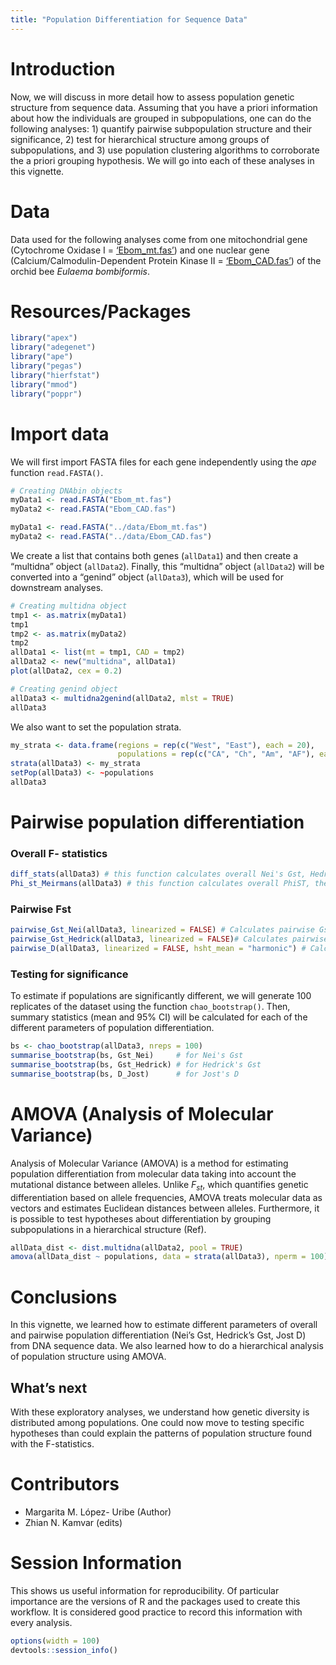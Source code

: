 ```yaml
---
title: "Population Differentiation for Sequence Data"
---
```


# Introduction

Now, we will discuss in more detail how to assess population genetic structure from sequence data. Assuming that you have a priori information about how the individuals are grouped in subpopulations, one can do the following analyses: 1) quantify pairwise subpopulation structure and their significance, 2) test for hierarchical structure among groups of subpopulations, and 3) use population clustering algorithms to corroborate the a priori grouping hypothesis. We will go into each of these analyses in this vignette.  

# Data

Data used for the following analyses come from one mitochondrial gene (Cytochrome Oxidase I = ['Ebom_mt.fas'](https://github.com/nescent/popgenInfo/blob/master/data/Ebom_mt.fas)) and one nuclear gene (Calcium/Calmodulin-Dependent Protein Kinase II = ['Ebom_CAD.fas'](https://github.com/nescent/popgenInfo/blob/master/data/Ebom_CAD.fas)) of the orchid bee *Eulaema bombiformis*.

# Resources/Packages

```r
library("apex")
library("adegenet")
library("ape")
library("pegas")
library("hierfstat")
library("mmod")
library("poppr")
```

# Import data

We will first import FASTA files for each gene independently using the *ape* function `read.FASTA()`. 

```r
# Creating DNAbin objects
myData1 <- read.FASTA("Ebom_mt.fas") 
myData2 <- read.FASTA("Ebom_CAD.fas")
```

```r
myData1 <- read.FASTA("../data/Ebom_mt.fas") 
myData2 <- read.FASTA("../data/Ebom_CAD.fas")
```

We create a list that contains both genes (`allData1`) and then create a "multidna" object (`allData2`). Finally, this "multidna" object (`allData2`) will be converted into a "genind" object (`allData3`), which will be used for downstream analyses.

```r
# Creating multidna object
tmp1 <- as.matrix(myData1)
tmp1
tmp2 <- as.matrix(myData2)
tmp2
allData1 <- list(mt = tmp1, CAD = tmp2)
allData2 <- new("multidna", allData1)
plot(allData2, cex = 0.2)

# Creating genind object
allData3 <- multidna2genind(allData2, mlst = TRUE)
allData3
```

We also want to set the population strata.

```r
my_strata <- data.frame(regions = rep(c("West", "East"), each = 20), 
                        populations = rep(c("CA", "Ch", "Am", "AF"), each = 10))
strata(allData3) <- my_strata
setPop(allData3) <- ~populations
allData3
```


# Pairwise population differentiation

### Overall F- statistics

```r
diff_stats(allData3) # this function calculates overall Nei's Gst, Hedrick's Gst and  of the dataset
Phi_st_Meirmans(allData3) # this function calculates overall PhiST, the Fst analog for DNA sequence data
```
### Pairwise Fst

```r
pairwise_Gst_Nei(allData3, linearized = FALSE) # Calculates pairwise Gst. If linearized = TRUE, it calculates 1/(1- Gst)  
pairwise_Gst_Hedrick(allData3, linearized = FALSE)# Calculates pairwise Gst. If linearized = TRUE, it calculates 1/(1- Gst')  
pairwise_D(allData3, linearized = FALSE, hsht_mean = "harmonic") # Calculates pairwise Gst. If linearized = TRUE, it calculates 1/(1- D)  
```
### Testing for significance

To estimate if populations are significantly different, we will generate 100 replicates of the dataset using the function `chao_bootstrap()`. Then, summary statistics (mean and 95% CI) will be calculated for each of the different parameters of population differentiation. 

```r
bs <- chao_bootstrap(allData3, nreps = 100)
summarise_bootstrap(bs, Gst_Nei)     # for Nei's Gst
summarise_bootstrap(bs, Gst_Hedrick) # for Hedrick's Gst
summarise_bootstrap(bs, D_Jost)      # for Jost's D
```

# AMOVA (Analysis of Molecular Variance)

Analysis of Molecular Variance (AMOVA) is a method for estimating population differentiation from molecular data taking into account the mutational distance between alleles. Unlike $F_{st}$, which quantifies genetic differentiation based on allele frequencies, AMOVA treats molecular data as vectors and estimates Euclidean distances between alleles. Furthermore, it is possible to test hypotheses about differentiation by grouping subpopulations in a hierarchical structure (Ref).

```r
allData_dist <- dist.multidna(allData2, pool = TRUE)
amova(allData_dist ~ populations, data = strata(allData3), nperm = 100)
```

# Conclusions

In this vignette, we learned how to estimate different parameters of overall and pairwise population differentiation (Nei's Gst, Hedrick's Gst, Jost D) from DNA sequence data. We also learned how to do a hierarchical analysis of population structure using AMOVA.

## What's next

With these exploratory analyses, we understand how genetic diversity is distributed among populations. One could now move to testing specific hypotheses than could explain the patterns of population structure found with the F-statistics.

# Contributors

- Margarita M. López- Uribe (Author)
- Zhian N. Kamvar (edits)

# Session Information

This shows us useful information for reproducibility. Of particular importance are the versions of R and the packages used to create this workflow. It is considered good practice to record this information with every analysis.

```r
options(width = 100)
devtools::session_info()
```
